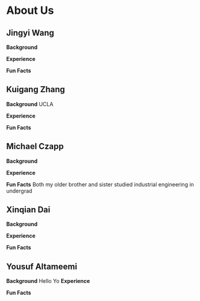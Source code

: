 # About Us

## Jingyi Wang
**Background** 

**Experience**

**Fun Facts**


## Kuigang Zhang
**Background** 
UCLA

**Experience**

**Fun Facts**

## Michael Czapp
**Background** 

**Experience**

**Fun Facts**
Both my older brother and sister studied industrial engineering in undergrad


## Xinqian Dai
**Background** 

**Experience**

**Fun Facts**

## Yousuf Altameemi
**Background** 
Hello
Yo
**Experience**

**Fun Facts**
